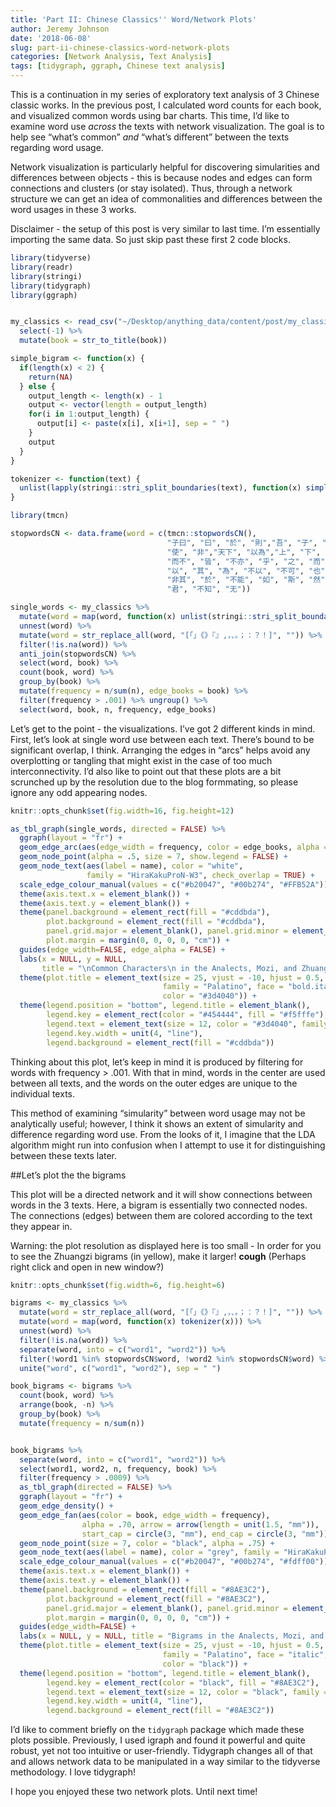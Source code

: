 ```yaml
---
title: 'Part II: Chinese Classics'' Word/Network Plots'
author: Jeremy Johnson
date: '2018-06-08'
slug: part-ii-chinese-classics-word-network-plots
categories: [Network Analysis, Text Analysis]
tags: [tidygraph, ggraph, Chinese text analysis]
---
```


This is a continuation in my series of exploratory text analysis of 3 Chinese classic  works. In the previous post, I calculated word counts for each book, and visualized common words using bar charts. This time, I'd like to examine word use *across* the texts with network visualization. The goal is to help see "what's common" *and* "what's different" between the texts regarding word usage.

Network visualization is particularly helpful for discovering simularities and differences between objects - this is because nodes and edges can form connections and clusters (or stay isolated). Thus, through a network structure we can get an idea of commonalities and differences between the word usages in these 3 works.

Disclaimer - the setup of this post is very similar to last time. I'm essentially importing the same data. So just skip past these first 2 code blocks.

```r
library(tidyverse)
library(readr)
library(stringi)
library(tidygraph)
library(ggraph)


my_classics <- read_csv("~/Desktop/anything_data/content/post/my_classics.csv") %>%
  select(-1) %>%
  mutate(book = str_to_title(book))

```

```r
simple_bigram <- function(x) {
  if(length(x) < 2) {
    return(NA)
  } else {
    output_length <- length(x) - 1
    output <- vector(length = output_length)
    for(i in 1:output_length) {
      output[i] <- paste(x[i], x[i+1], sep = " ")
    }
    output
  }
}

tokenizer <- function(text) {
  unlist(lapply(stringi::stri_split_boundaries(text), function(x) simple_bigram(x)))
}

library(tmcn)

stopwordsCN <- data.frame(word = c(tmcn::stopwordsCN(),
                                   "子曰", "曰", "於", "則","吾", "子", "不", "無", "斯","與", "為", "必",
                                   "使", "非","天下", "以為","上", "下", "人", "天", "不可", "謂", "是以",
                                   "而不", "皆", "不亦", "乎", "之", "而", "者", "本", "與", "吾", "則",
                                   "以", "其", "為", "不以", "不可", "也", "矣", "子", "由", "子曰", "曰",
                                   "非其", "於", "不能", "如", "斯", "然", "君", "亦", "言", "聞", "今",
                                   "君", "不知", "无"))

single_words <- my_classics %>%
  mutate(word = map(word, function(x) unlist(stringi::stri_split_boundaries(x)))) %>%
  unnest(word) %>%
  mutate(word = str_replace_all(word, "[「」《》『』,，、。；：？！]", "")) %>%
  filter(!is.na(word)) %>%
  anti_join(stopwordsCN) %>%
  select(word, book) %>% 
  count(book, word) %>%
  group_by(book) %>%
  mutate(frequency = n/sum(n), edge_books = book) %>%
  filter(frequency > .001) %>% ungroup() %>%
  select(word, book, n, frequency, edge_books)

```

Let's get to the point - the visualizations. I've got 2 different kinds in mind. First, let's look at single word use between each text. There's bound to be significant overlap, I think. Arranging the edges in "arcs" helps avoid any overplotting or tangling that might exist in the case of too much interconnectivity.  I'd also like to point out that these plots are a bit scrunched up by the resolution due to the blog formmating, so please ignore any odd appearing nodes.

```r
knitr::opts_chunk$set(fig.width=16, fig.height=12)

as_tbl_graph(single_words, directed = FALSE) %>%
  ggraph(layout = "fr") + 
  geom_edge_arc(aes(edge_width = frequency, color = edge_books, alpha = frequency)) +
  geom_node_point(alpha = .5, size = 7, show.legend = FALSE) + 
  geom_node_text(aes(label = name), color = "white",
                 family = "HiraKakuProN-W3", check_overlap = TRUE) +
  scale_edge_colour_manual(values = c("#b20047", "#00b274", "#FFB52A")) + 
  theme(axis.text.x = element_blank()) + 
  theme(axis.text.y = element_blank()) + 
  theme(panel.background = element_rect(fill = "#cddbda"),
        plot.background = element_rect(fill = "#cddbda"),
        panel.grid.major = element_blank(), panel.grid.minor = element_blank(),
        plot.margin = margin(0, 0, 0, 0, "cm")) + 
  guides(edge_width=FALSE, edge_alpha = FALSE) + 
  labs(x = NULL, y = NULL,
       title = "\nCommon Characters\n in the Analects, Mozi, and Zhuangzi\n") +
  theme(plot.title = element_text(size = 25, vjust = -10, hjust = 0.5,
                                  family = "Palatino", face = "bold.italic",
                                  color = "#3d4040")) + 
  theme(legend.position = "bottom", legend.title = element_blank(),
        legend.key = element_rect(color = "#454444", fill = "#f5fffe"),
        legend.text = element_text(size = 12, color = "#3d4040", family = "Palatino"),
        legend.key.width = unit(4, "line"),
        legend.background = element_rect(fill = "#cddbda"))
```

Thinking about this plot, let's keep in mind it is produced by filtering for words with frequency > .001. With that in mind, words in the center are used between all texts, and the words on the outer edges are unique to the individual texts. 

This method of examining "simularity" between word usage may not be analytically useful; however, I think it shows an extent of simularity and difference regarding word use. From the looks of it, I imagine that the LDA algorithm might run into confusion when I attempt to use it for distinguishing between these texts later. 

##Let's plot the the bigrams

This plot will be a directed network and it will show connections between words in the 3 texts. Here, a bigram is essentially two connected nodes. The connections (edges) between them are colored according to the text they appear in.

Warning: the plot resolution as displayed here is too small - In order for you to see the Zhuangzi bigrams (in yellow), make it larger! **cough** (Perhaps right click and open in new window?) 

```r

knitr::opts_chunk$set(fig.width=6, fig.height=6)

bigrams <- my_classics %>%
  mutate(word = str_replace_all(word, "[「」《》『』,，、。；：？！]", "")) %>%
  mutate(word = map(word, function(x) tokenizer(x))) %>%
  unnest(word) %>%
  filter(!is.na(word)) %>%
  separate(word, into = c("word1", "word2")) %>%
  filter(!word1 %in% stopwordsCN$word, !word2 %in% stopwordsCN$word) %>%
  unite("word", c("word1", "word2"), sep = " ")

book_bigrams <- bigrams %>%
  count(book, word) %>%
  arrange(book, -n) %>%
  group_by(book) %>%
  mutate(frequency = n/sum(n))


book_bigrams %>%
  separate(word, into = c("word1", "word2")) %>%
  select(word1, word2, n, frequency, book) %>%
  filter(frequency > .0009) %>%
  as_tbl_graph(directed = FALSE) %>%
  ggraph(layout = "fr") + 
  geom_edge_density() +
  geom_edge_fan(aes(color = book, edge_width = frequency),
                alpha = .70, arrow = arrow(length = unit(1.5, "mm")),
                start_cap = circle(3, "mm"), end_cap = circle(3, "mm")) +
  geom_node_point(size = 7, color = "black", alpha = .75) +
  geom_node_text(aes(label = name), color = "grey", family = "HiraKakuProN-W3", check_overlap = TRUE) +
  scale_edge_colour_manual(values = c("#b20047", "#00b274", "#fdff00"))+
  theme(axis.text.x = element_blank()) +
  theme(axis.text.y = element_blank()) +
  theme(panel.background = element_rect(fill = "#8AE3C2"),
        plot.background = element_rect(fill = "#8AE3C2"),
        panel.grid.major = element_blank(), panel.grid.minor = element_blank(),
        plot.margin = margin(0, 0, 0, 0, "cm")) + 
  guides(edge_width=FALSE) +
  labs(x = NULL, y = NULL, title = "Bigrams in the Analects, Mozi, and Zhuangzi") +
  theme(plot.title = element_text(size = 25, vjust = -10, hjust = 0.5,
                                  family = "Palatino", face = "italic",
                                  color = "black")) +
  theme(legend.position = "bottom", legend.title = element_blank(),
        legend.key = element_rect(color = "black", fill = "#8AE3C2"),
        legend.text = element_text(size = 12, color = "black", family = "Palatino"),
        legend.key.width = unit(4, "line"),
        legend.background = element_rect(fill = "#8AE3C2"))

```

I'd like to comment briefly on the ```tidygraph``` package which made these plots possible. Previously, I used igraph and found it powerful and quite robust, yet not too intuitive or user-friendly. Tidygraph changes all of that and allows network data to be manipulated in a way similar to the tidyverse methodology. I love tidygraph!

I hope you enjoyed these two network plots.  Until next time!




